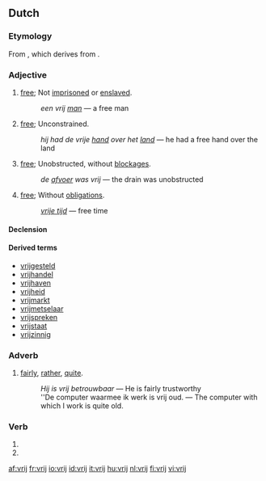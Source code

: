 ==Dutch==

===Etymology===
From {{proto|Germanic|title=Germanic|frijaz|lang=nl}}, which derives from {{proto|Indo-European|prei-|to be fond of|lang=nl}}.

===Adjective===
{{nl-adj}}

# [[free]]; Not [[imprisoned]] or [[enslaved]]. 
#: ''een vrij [[man]]'' &mdash; a free man
# [[free]]; Unconstrained. 
#: ''hij had de vrije [[hand]] over het [[land]]'' &mdash; he had a free hand over the land
# [[free]]; Unobstructed, without [[blockage|blockages]]. 
#: ''de [[afvoer]] was vrij'' &mdash; the drain was unobstructed
# [[free]]; Without [[obligation]]s. 
#: ''[[vrije tijd]]'' &mdash; free time

====Declension====
{{nl-decl-adj}}

====Derived terms====
{{top4}}
* [[vrijgesteld]]
* [[vrijhandel]]
* [[vrijhaven]]
* [[vrijheid]]
* [[vrijmarkt]]
* [[vrijmetselaar]]
* [[vrijspreken]]
* [[vrijstaat]]
* [[vrijzinnig]]
{{bottom}}

===Adverb===
{{nl-adv|-|-}}

# [[fairly]], [[rather]], [[quite]]. 
#: ''Hij is vrij betrouwbaar'' &mdash; He is fairly trustworthy
#: ''De computer waarmee ik werk is vrij oud. &mdash; The computer with which I work is quite old.

===Verb===
{{infl|nl}}

# {{nl-verb-form|p=1|n=sg|t=pres|m=ind|vrijen}}
# {{nl-verb-form|m=imp|vrijen}}

[[af:vrij]]
[[fr:vrij]]
[[io:vrij]]
[[id:vrij]]
[[it:vrij]]
[[hu:vrij]]
[[nl:vrij]]
[[fi:vrij]]
[[vi:vrij]]